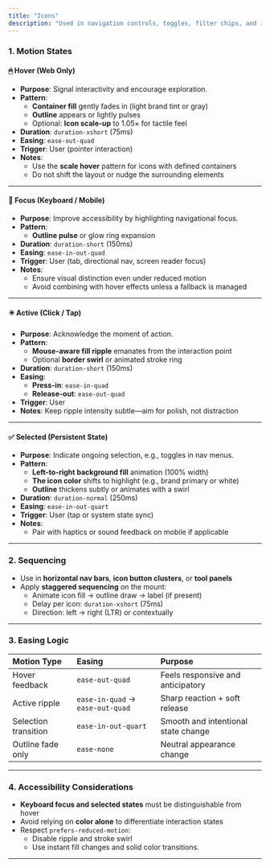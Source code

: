 ```yaml
---
title: "Icons"
description: "Used in navigation controls, toggles, filter chips, and interactive widgets. Combines icon motion with background fill and outline feedback for clarity and expressiveness."
---
```


### 1. Motion States

#### 🖱 **Hover (Web Only)**

- **Purpose**: Signal interactivity and encourage exploration.
- **Pattern**:
  - **Container fill** gently fades in (light brand tint or gray)
  - **Outline** appears or lightly pulses
  - Optional: **Icon scale-up** to 1.05× for tactile feel
- **Duration**: `duration-xshort` (75ms)
- **Easing**: `ease-out-quad`
- **Trigger**: User (pointer interaction)
- **Notes**:
  - Use the **scale hover** pattern for icons with defined containers
  - Do not shift the layout or nudge the surrounding elements

---

#### 🎯 **Focus (Keyboard / Mobile)**

- **Purpose**: Improve accessibility by highlighting navigational focus.
- **Pattern**:
  - **Outline pulse** or glow ring expansion
- **Duration**: `duration-short` (150ms)
- **Easing**: `ease-in-out-quad`
- **Trigger**: User (tab, directional nav, screen reader focus)
- **Notes**:
  - Ensure visual distinction even under reduced motion
  - Avoid combining with hover effects unless a fallback is managed

---

#### ✴️ **Active (Click / Tap)**

- **Purpose**: Acknowledge the moment of action.
- **Pattern**:
  - **Mouse-aware fill ripple** emanates from the interaction point
  - Optional **border swirl** or animated stroke ring
- **Duration**: `duration-short` (150ms)
- **Easing**:
  - **Press-in**: `ease-in-quad`
  - **Release-out**: `ease-out-quad`
- **Trigger**: User
- **Notes**: Keep ripple intensity subtle—aim for polish, not distraction

---

#### ✅ **Selected (Persistent State)**

- **Purpose**: Indicate ongoing selection, e.g., toggles in nav menus.
- **Pattern**:
  - **Left-to-right background fill** animation (100% width)
  - **The icon color** shifts to highlight (e.g., brand primary or white)
  - **Outline** thickens subtly or animates with a swirl
- **Duration**: `duration-normal` (250ms)
- **Easing**: `ease-in-out-quart`
- **Trigger**: User (tap or system state sync)
- **Notes**:
  - Pair with haptics or sound feedback on mobile if applicable

---

### 2. Sequencing

- Use in **horizontal nav bars**, **icon button clusters**, or **tool panels**
- Apply **staggered sequencing** on the mount:
  - Animate icon fill → outline draw → label (if present)
  - Delay per icon: `duration-xshort` (75ms)
  - Direction: left → right (LTR) or contextually

---

### 3. Easing Logic

| **Motion Type**      | **Easing**                       | **Purpose**                         |
| :------------------- | :------------------------------- | :---------------------------------- |
| Hover feedback       | `ease-out-quad`                  | Feels responsive and anticipatory   |
| Active ripple        | `ease-in-quad` → `ease-out-quad` | Sharp reaction \+ soft release      |
| Selection transition | `ease-in-out-quart`              | Smooth and intentional state change |
| Outline fade only    | `ease-none`                      | Neutral appearance change           |

---

### 4. Accessibility Considerations

- **Keyboard focus and selected states** must be distinguishable from hover
- Avoid relying on **color alone** to differentiate interaction states
- Respect `prefers-reduced-motion`:
  - Disable ripple and stroke swirl
  - Use instant fill changes and solid color transitions.

---